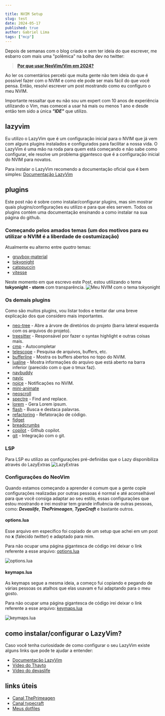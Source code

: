 ```yaml
---

title: NVIM Setup
slug: test
date: 2024-05-17
published: true
author: Gabriel Lima
tags: ["mcp"]
---
```


Depois de semanas com o blog criado e sem ter ideia do que escrever, me esbarro com mais uma "polêmica" na bolha dev no twitter:

> **[Por que usar NeoVim/Vim em 2024?](https://x.com/o_gabsferreira/status/1790925087438164477)**

Ao ler os comentários percebi que muita gente não tem ideia do que é possível fazer com o NVIM e como ele pode ser mais fácil do que você pensa.
Então, resolvi escrever um post mostrando como eu configuro o meu NVIM.

Importante ressaltar que eu não sou um expert com 10 anos de experiência utilizando o Vim, mas comecei a usar há mais ou menos 1 ano e desde então tem sido a única
_**"IDE"**_ que utilizo.

## lazyvim

Eu utilizo o LazyVim que é um configuração inicial para o NVIM que já vem com alguns plugins instalados e configurados para facilitar a nossa vida.
O LazyVim é uma mão na roda para quem está começando e não sabe como configurar, ele resolve um problema gigantesco que é a configuração inicial do NVIM para novatos.

Para instalar o LazyVim recomendo a documentação oficial que é bem simples: [Documentação LazyVim](https://lazyvim.org/)

## plugins

Este post não é sobre como instalar/configurar plugins, mas sim mostrar quais plugins/configurações eu utilizo e para que eles servem. Todos os plugins contém uma documentação
ensinando a como instalar na sua página do github.

### Começando pelos amados temas (um dos motivos para eu utilizar o NVIM é a liberdade de costumização)

Atualmente eu alterno entre _quatro_ temas:

- [gruvbox-material](https://github.com/sainnhe/gruvbox-material/)
- [tokyonight](https://github.com/folke/tokyonight.nvim/)
- [catppuccin](https://github.com/catppuccin/nvim)
- [vitesse](https://github.com/2nthony/vitesse.nvim)

Neste momento em que escrevo este Post, estou utilizando o tema **tokyonight - storm** com transparência.
![Meu NVIM com o tema tokyonight](https://i.imgur.com/Sd4K3Xd.png)

### Os demais plugins

Como são muitos plugins, vou listar todos e tentar dar uma breve explicação dos que considero mais importantes.

- [neo-tree](https://github.com/nvim-neo-tree/neo-tree.nvim) - Abre a árvore de diretórios do projeto (barra lateral esquerda com os arquivos do projeto).
- [treesitter](https://github.com/nvim-treesitter/nvim-treesitter) - Responsável por fazer o syntax highlight e outras coisas mais.
- [cmp](https://github.com/hrsh7th/nvim-cmp) - Autocompletar
- [telescope](https://github.com/nvim-telescope/telescope.nvim) - Pesquisa de arquivos, buffers, etc.
- [bufferline](https://github.com/akinsho/bufferline.nvim) - Mostra os buffers abertos no topo do NVIM.
- [lualine](https://github.com/nvim-lualine/lualine.nvim/) - Mostra informações do arquivo que está aberto na barra inferior (parecido com o que o tmux faz).
- [navbuddy](https://github.com/SmiteshP/nvim-navbuddy)
- [navic](https://github.com/SmiteshP/nvim-navic)
- [noice](https://github.com/folke/noice.nvim) - Notificações no NVIM.
- [mini-animate](https://github.com/echasnovski/mini.nvim/blob/main/readmes/mini-animate.md)
- [neoscroll](https://github.com/karb94/neoscroll.nvim)
- [spectre](https://github.com/nvim-pack/nvim-spectre) - Find and replace.
- [lorem](https://github.com/derektata/lorem.nvim) - Gera Lorem ipsum.
- [flash](https://github.com/folke/flash.nvim) - Busca e destaca palavras.
- [refactoring](https://github.com/ThePrimeagen/refactoring.nvim) - Refatoração de código.
- [fidget](https://github.com/j-hui/fidget.nvim)
- [breadcrumbs](https://github.com/LunarVim/breadcrumbs.nvim)
- [copilot](https://github.com/zbirenbaum/copilot.lua) - Github copilot.
- [git](https://github.com/lewis6991/gitsigns.nvim) - Integração com o git.

### LSP

Para LSP eu utilizo as configurações pré-definidas que o Lazy disponibiliza através do LazyExtras
![LazyExtras](https://i.imgur.com/Q9DgJ0w.png)

### Configurações do NeoVim

Quando estamos começando a aprender é comum que a gente copie configurações realizadas por outras pessoas é normal e até aconselhável para que você
consiga adaptar ao seu estilo, essas configurações que estou mostrando e irei mostrar tem grande influência de outras pessoas, como:
_**Devaslife**_, _**ThePrimeagen**_, _**TypeCraft**_ e bastante outros.

#### options.lua

Esse arquivo em específico foi copiado de um setup que achei em um post no **x** (falecido _twitter_) e adaptado para mim.

Para não ocupar uma página gigantesca de código irei deixar o link referente a esse arquivo: [options.lua](https://github.com/gabrielrtlima/dotfiles/blob/main/nvim/lua/config/options.lua)

![options.lua](https://i.imgur.com/USsddLe.png)

#### keymaps.lua

As keymaps segue a mesma ideia, a começo fui copiando e pegando de várias pessoas os atalhos que elas usavam e fui adaptando para o meu gosto.

Para não ocupar uma página gigantesca de código irei deixar o link referente a esse arquivo: [keymaps.lua](https://github.com/gabrielrtlima/dotfiles/blob/main/nvim/lua/config/keymaps.lua)

![keymaps.lua](https://i.imgur.com/ii1Oz0n.png)

## como instalar/configurar o LazyVim?

Caso você tenha curiosidade de como configurar o seu LazyVim existe alguns links que pode te ajudar a entender:

- [Documentação LazyVim](https://lazyvim.org/)
- [Vídeo do Thayto](https://www.youtube.com/watch?v=W7Jf4bnPcXY)
- [Vídeo do devaslife](https://www.youtube.com/watch?v=fFHlfbKVi30)

## links úteis

- [Canal ThePrimeagen](https://www.youtube.com/@ThePrimeTimeagen)
- [Canal typecraft](https://www.youtube.com/@typecraft_dev)
- [Meus dotfiles](https://github.com/gabrielrtlima/dotfiles)
